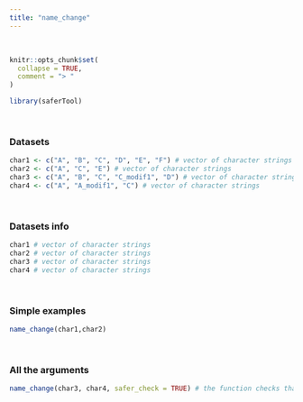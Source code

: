 ---
title: "name_change"
---
<br>
```{r, include = FALSE}
knitr::opts_chunk$set(
  collapse = TRUE,
  comment = "> "
)
```

```{r setup}
library(saferTool)
```
<br>

### Datasets

```{r}
char1 <- c("A", "B", "C", "D", "E", "F") # vector of character strings
char2 <- c("A", "C", "E") # vector of character strings
char3 <- c("A", "B", "C", "C_modif1", "D") # vector of character strings
char4 <- c("A", "A_modif1", "C") # vector of character strings
```
<br>

### Datasets info

```{r}
char1 # vector of character strings
char2 # vector of character strings
char3 # vector of character strings
char4 # vector of character strings
```
<br>

### Simple examples

```{r}
name_change(char1,char2)
```
<br>

### All the arguments
```{r}
name_change(char3, char4, safer_check = TRUE) # the function checks that the new names are neither in obs1 nor in obs2 (increment the number after the added string)
```